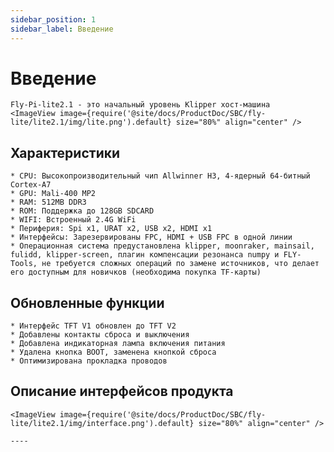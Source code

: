 ```yaml
---
sidebar_position: 1
sidebar_label: Введение
---
```



# Введение

    Fly-Pi-lite2.1 - это начальный уровень Klipper хост-машина
    <ImageView image={require('@site/docs/ProductDoc/SBC/fly-lite/lite2.1/img/lite.png').default} size="80%" align="center" />

## Характеристики

    * CPU: Высокопроизводительный чип Allwinner H3, 4-ядерный 64-битный Cortex-A7
    * GPU: Mali-400 MP2
    * RAM: 512MB DDR3
    * ROM: Поддержка до 128GB SDCARD
    * WIFI: Встроенный 2.4G WiFi
    * Периферия: Spi x1, URAT x2, USB x2, HDMI x1
    * Интерфейсы: Зарезервированы FPC, HDMI + USB FPC в одной линии
    * Операционная система предустановлена klipper, moonraker, mainsail, fulidd, klipper-screen, плагин компенсации резонанса numpy и FLY-Tools, не требуется сложных операций по замене источников, что делает его доступным для новичков (необходима покупка TF-карты)


## Обновленные функции

    * Интерфейс TFT V1 обновлен до TFT V2
    * Добавлены контакты сброса и выключения
    * Добавлена индикаторная лампа включения питания
    * Удалена кнопка BOOT, заменена кнопкой сброса
    * Оптимизирована прокладка проводов

## Описание интерфейсов продукта

    <ImageView image={require('@site/docs/ProductDoc/SBC/fly-lite/lite2.1/img/interface.png').default} size="80%" align="center" />

    ----